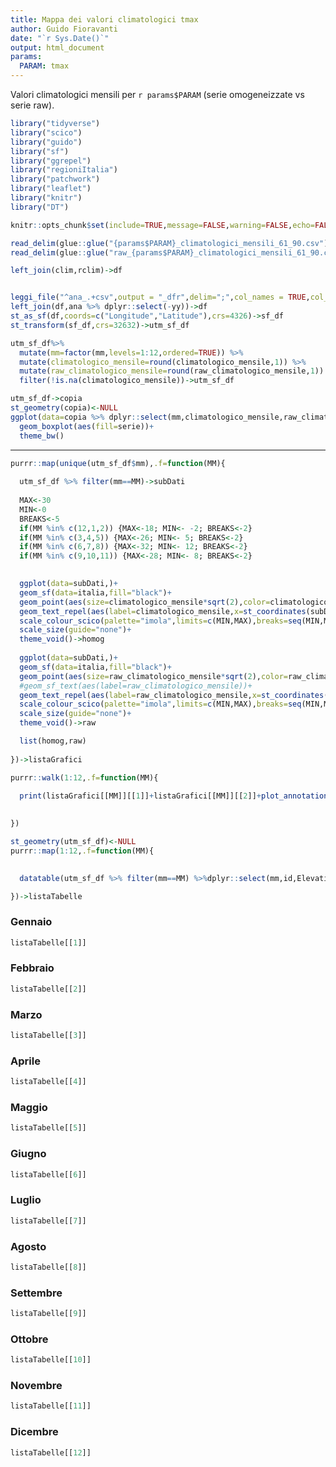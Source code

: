 ```yaml
---
title: Mappa dei valori climatologici tmax
author: Guido Fioravanti
date: "`r Sys.Date()`"
output: html_document
params:
  PARAM: tmax
---
```


Valori climatologici mensili per `r params$PARAM` (serie omogeneizzate vs serie raw).

```r
library("tidyverse")
library("scico")
library("guido")
library("sf")
library("ggrepel")
library("regioniItalia")
library("patchwork")
library("leaflet")
library("knitr")
library("DT")

knitr::opts_chunk$set(include=TRUE,message=FALSE,warning=FALSE,echo=FALSE,error=FALSE)

read_delim(glue::glue("{params$PARAM}_climatologici_mensili_61_90.csv"),delim=";",col_names = TRUE)->clim
read_delim(glue::glue("raw_{params$PARAM}_climatologici_mensili_61_90.csv"),delim=";",col_names = TRUE) %>% rename(raw_climatologico_mensile=climatologico_mensile)->rclim

left_join(clim,rclim)->df


leggi_file("^ana_.+csv",output = "_dfr",delim=";",col_names = TRUE,col_types = cols(.default = col_character(),Longitude=col_number(),Latitude=col_number()))->ana
left_join(df,ana %>% dplyr::select(-yy))->df
st_as_sf(df,coords=c("Longitude","Latitude"),crs=4326)->sf_df
st_transform(sf_df,crs=32632)->utm_sf_df

utm_sf_df%>%
  mutate(mm=factor(mm,levels=1:12,ordered=TRUE)) %>%
  mutate(climatologico_mensile=round(climatologico_mensile,1)) %>%
  mutate(raw_climatologico_mensile=round(raw_climatologico_mensile,1)) %>%
  filter(!is.na(climatologico_mensile))->utm_sf_df
```

```r
utm_sf_df->copia
st_geometry(copia)<-NULL
ggplot(data=copia %>% dplyr::select(mm,climatologico_mensile,raw_climatologico_mensile) %>% gather(key="serie",value="value",-mm),aes(x=mm,value))+
  geom_boxplot(aes(fill=serie))+
  theme_bw()
```

<hr>

```r
purrr::map(unique(utm_sf_df$mm),.f=function(MM){
  
  utm_sf_df %>% filter(mm==MM)->subDati
  
  MAX<-30
  MIN<-0
  BREAKS<-5
  if(MM %in% c(12,1,2)) {MAX<-18; MIN<- -2; BREAKS<-2}
  if(MM %in% c(3,4,5)) {MAX<-26; MIN<- 5; BREAKS<-2}
  if(MM %in% c(6,7,8)) {MAX<-32; MIN<- 12; BREAKS<-2}
  if(MM %in% c(9,10,11)) {MAX<-28; MIN<- 8; BREAKS<-2}

    
  ggplot(data=subDati,)+
  geom_sf(data=italia,fill="black")+
  geom_point(aes(size=climatologico_mensile*sqrt(2),color=climatologico_mensile,x=st_coordinates(subDati)[,1],y=st_coordinates(subDati)[,2]))+
  geom_text_repel(aes(label=climatologico_mensile,x=st_coordinates(subDati)[,1],y=st_coordinates(subDati)[,2]),color="red")+
  scale_colour_scico(palette="imola",limits=c(MIN,MAX),breaks=seq(MIN,MAX,BREAKS))+
  scale_size(guide="none")+
  theme_void()->homog
  
  ggplot(data=subDati,)+
  geom_sf(data=italia,fill="black")+
  geom_point(aes(size=raw_climatologico_mensile*sqrt(2),color=raw_climatologico_mensile,x=st_coordinates(subDati)[,1],y=st_coordinates(subDati)[,2]))+
  #geom_sf_text(aes(label=raw_climatologico_mensile))+
  geom_text_repel(aes(label=raw_climatologico_mensile,x=st_coordinates(subDati)[,1],y=st_coordinates(subDati)[,2]),color="red")+
  scale_colour_scico(palette="imola",limits=c(MIN,MAX),breaks=seq(MIN,MAX,BREAKS))+ 
  scale_size(guide="none")+
  theme_void()->raw

  list(homog,raw)
  
})->listaGrafici

purrr::walk(1:12,.f=function(MM){
  
  print(listaGrafici[[MM]][[1]]+listaGrafici[[MM]][[2]]+plot_annotation(title=glue::glue("Mese {MM}")))
  

})
```


```r
st_geometry(utm_sf_df)<-NULL
purrr::map(1:12,.f=function(MM){
  

  datatable(utm_sf_df %>% filter(mm==MM) %>%dplyr::select(mm,id,Elevation,cluster,climatologico_mensile,raw_climatologico_mensile))

})->listaTabelle

```

### Gennaio

```r
listaTabelle[[1]]
```

### Febbraio

```r
listaTabelle[[2]]
```

### Marzo

```r
listaTabelle[[3]]
```

### Aprile

```r
listaTabelle[[4]]
```

### Maggio

```r
listaTabelle[[5]]
```


### Giugno

```r
listaTabelle[[6]]
```

### Luglio

```r
listaTabelle[[7]]
```

### Agosto

```r
listaTabelle[[8]]
```

### Settembre

```r
listaTabelle[[9]]
```

### Ottobre

```r
listaTabelle[[10]]
```


### Novembre

```r
listaTabelle[[11]]
```

### Dicembre

```r
listaTabelle[[12]]
```


